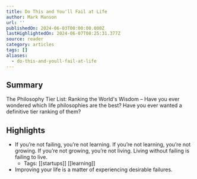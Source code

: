 ```yaml
---
title: Do This and You'll Fail at Life
author: Mark Manson
url: ''
publishedOn: 2024-06-03T00:00:00.000Z
lastHighlightedOn: 2024-06-07T08:25:31.377Z
source: reader
category: articles
tags: []
aliases:
  - do-this-and-youll-fail-at-life
---
```

## Summary

The Philosophy Tier List: Ranking the World's Wisdom – Have you ever wondered which life philosophies are the best? Have you ever wanted a definitive tier ranking of them?

## Highlights
- If you’re not failing, you’re not learning. If you’re not learning, you’re not growing. If you’re not growing, you’re not living.
  Living without failing is failing to live.
    - Tags: [[startups]] [[learning]] 
- Improving your life is a matter of experiencing desirable failures.
